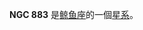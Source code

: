 {{NGCInfoBox|NGCID=NGC 883|發現者=弗里德里希·威廉·赫歇爾|發現日期=1785年9月10日|其他編號=MCG -1-6-90|曆元=J2000.0|赤經=2時19分5.2秒
|赤緯=-6°47'26"|星座=鲸鱼座|星體=星系|星等=12.6|表面亮度=13|藍等=13.6}}

'''NGC 883''' 是[[鲸鱼座|鲸鱼座]]的一個[[星系|星系]]。

{{NGCReference|883}}
{{Catalogs|NGC=883}}

{{Galaxy-stub}}